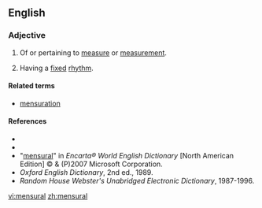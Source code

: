 ==English==

===Adjective===
{{en-adj|-}}

#Of or pertaining to [[measure]] or [[measurement]].
# {{music}} Having a [[fixed]] [[rhythm]].

====Related terms====
*[[mensuration]]

====References====
*{{R:Webster 1828}}
*{{R:Dictionary.com}}
*"[http://encarta.msn.com/dictionary_/mensural.html mensural]" in ''Encarta® World English Dictionary'' [North American Edition] © & (P)2007 Microsoft Corporation.
*''Oxford English Dictionary'', 2nd ed., 1989.
*''Random House Webster's Unabridged Electronic Dictionary'', 1987-1996.

[[vi:mensural]]
[[zh:mensural]]